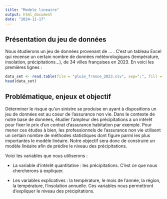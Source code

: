 ---
title: "Modele lineaire"
output: html_document
date: "2024-11-17"
---

## Présentation du jeu de données

Nous étudierons un jeu de données provenant de ... . C'est un tableau Excel qui recense un certain nombre de données météorologiques (température, insolation, précipitations...), de 34 villes françaises en 2023. En voici les premières lignes :

```{r echo=FALSE}
data_set <- read.table(file = "pluie_france_2023.csv", sep=";", fill = T, fileEncoding = "Latin1")
head(data_set)
```

## Problématique, enjeux et objectif

Déterminer le risque qu'un sinistre se produise en ayant à dispositions un jeu de données est au coeur de l'assurance non vie. Dans le contexte de notre base de données, étudier l'ampleur des précipitations a un intérêt pour fixer le prix d'un contrat d'assurance habitation par exemple. Pour mener ces études à bien, les professionnels de l'assurance non vie utilisent un certain nombre de méthodes statistiques dont figure parmi les plus importantes le modèle linéaire. Notre objectif sera donc de construire un modèle linéaire afin de prédire le niveau des précipitations.

Voici les variables que nous utiliserons :

-   La variable d'intérêt quantitative : les précipitations. C'est ce que nous chercherons à expliquer.

-   Les variables explicatives : la température, le mois de l'année, la région, la température, l'insolation annuelle. Ces variables nous permettront d'expliquer le niveau des précipitations.
